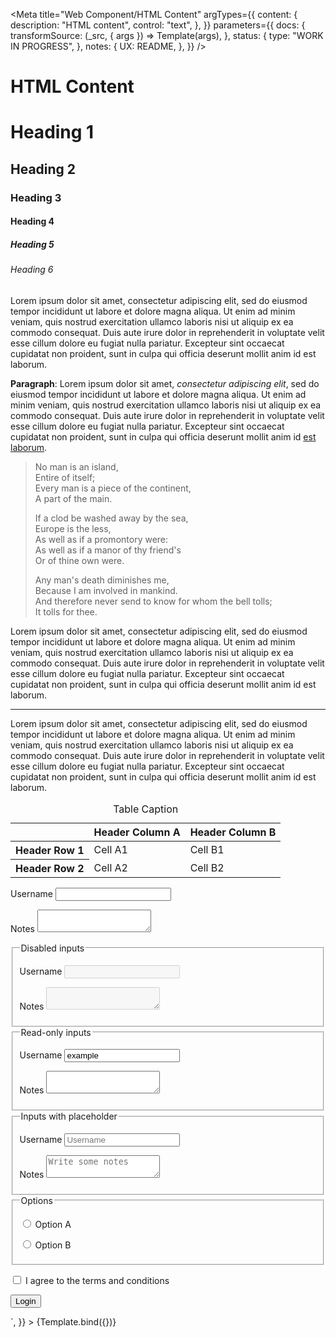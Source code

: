 <!--
@license EUPL-1.2
Copyright (c) 2021 Robbert Broersma
-->


<!-- Import Docs -->



<Meta
  title="Web Component/HTML Content"
  argTypes={{
    content: {
      description: "HTML content",
      control: "text",
    },
  }}
  parameters={{
    docs: {
      transformSource: (_src, { args }) => Template(args),
    },
    status: {
      type: "WORK IN PROGRESS",
    },
    notes: {
      UX: README,
    },
  }}
/>

# HTML Content

<Canvas>
  <Story
    name="Document"
    args={{
      content: `
<article>
<h1>Heading 1</h1>
<h2>Heading 2</h2>
<h3>Heading 3</h3>
<h4>Heading 4</h4>
<h5>Heading 5</h5>
<h6>Heading 6</h6>
<p class="lead">Lorem ipsum dolor sit amet, consectetur adipiscing elit, sed do eiusmod tempor incididunt ut labore et dolore magna aliqua. Ut enim ad minim veniam, quis nostrud exercitation ullamco laboris nisi ut aliquip ex ea commodo consequat. Duis aute irure dolor in reprehenderit in voluptate velit esse cillum dolore eu fugiat nulla pariatur. Excepteur sint occaecat cupidatat non proident, sunt in culpa qui officia deserunt mollit anim id est laborum.</p>
<p><strong>Paragraph</strong>: Lorem ipsum dolor sit amet, <em>consectetur adipiscing elit</em>, sed do eiusmod tempor incididunt ut labore et dolore magna aliqua. Ut enim ad minim veniam, quis nostrud exercitation ullamco laboris nisi ut aliquip ex ea commodo consequat. Duis aute irure dolor in reprehenderit in voluptate velit esse cillum dolore eu fugiat nulla pariatur. Excepteur sint occaecat cupidatat non proident, sunt in culpa qui officia deserunt mollit anim id <a href="https://example.com" target="_blank" rel="external">est laborum</a>.</p>
<blockquote>
  <p>
    No man is an island,
    <br/>
    Entire of itself;
    <br/>
    Every man is a piece of the continent,
    <br/>
    A part of the main.
  </p>
  <p>
    If a clod be washed away by the sea,
    <br />
    Europe is the less,
    <br />
    As well as if a promontory were:
    <br />
    As well as if a manor of thy friend's
    <br />
    Or of thine own were.
  </p>
  <p>
    Any man's death diminishes me,
    <br />
    Because I am involved in mankind.
    <br />
    And therefore never send to know for whom the bell tolls;
    <br />
    It tolls for thee.
  </p>
</blockquote>
<p>Lorem ipsum dolor sit amet, consectetur adipiscing elit, sed do eiusmod tempor incididunt ut labore et dolore magna aliqua. Ut enim ad minim veniam, quis nostrud exercitation ullamco laboris nisi ut aliquip ex ea commodo consequat. Duis aute irure dolor in reprehenderit in voluptate velit esse cillum dolore eu fugiat nulla pariatur. Excepteur sint occaecat cupidatat non proident, sunt in culpa qui officia deserunt mollit anim id est laborum.</p>
<hr>
<p>Lorem ipsum dolor sit amet, consectetur adipiscing elit, sed do eiusmod tempor incididunt ut labore et dolore magna aliqua. Ut enim ad minim veniam, quis nostrud exercitation ullamco laboris nisi ut aliquip ex ea commodo consequat. Duis aute irure dolor in reprehenderit in voluptate velit esse cillum dolore eu fugiat nulla pariatur. Excepteur sint occaecat cupidatat non proident, sunt in culpa qui officia deserunt mollit anim id est laborum.</p>
<table>
  <caption>Table Caption</caption>
  <thead>
    <tr>
      <th></th>
      <th scope="col">Header Column A</th>
      <th scope="col">Header Column B</th>
    </tr>
  </thead>
  <tbody>
    <tr>
      <th scope="row">Header Row 1</th>
      <td>Cell A1</td>
      <td>Cell B1</td>
    </tr>
    <tr>
      <th scope="row">Header Row 2</th>
      <td>Cell A2</td>
      <td>Cell B2</td>
    </tr>
  </tbody>
</table>
<form action="https://example.com/" method="post">
  <p>
    <label for="username">Username</label>
    <input type="text" autocomplete="username" id="username" name="username">
  </p>
  <p>
    <label for="notes">Notes</label>
    <textarea id="notes" name="notes"></textarea>
  </p>
  <fieldset>
    <legend>Disabled inputs</legend>
    <p>
      <label for="disabled-username">Username</label>
      <input type="text" autocomplete="username" id="disabled-username" name="username" disabled>
    </p>
    <p>
      <label for="disabled-notes">Notes</label>
      <textarea id="disabled-notes" name="notes" disabled></textarea>
    </p>
  </fieldset>
  <fieldset>
    <legend>Read-only inputs</legend>
    <p>
      <label for="readonly-username">Username</label>
      <input type="text" autocomplete="username" id="readonly-username" name="username" value="example" readonly>
    </p>
    <p>
      <label for="readonly-notes">Notes</label>
      <textarea id="readonly-notes" name="notes" value="example" readonly></textarea>
    </p>
  </fieldset>
  <fieldset>
    <legend>Inputs with placeholder</legend>
    <p>
      <label for="placeholder-username">Username</label>
      <input type="text" autocomplete="username" id="placeholder-username" name="username" placeholder="Username">
    </p>
    <p>
      <label for="placeholder-notes">Notes</label>
      <textarea id="placeholder-notes" name="notes" placeholder="Write some notes"></textarea>
    </p>
  </fieldset>
  <fieldset>
    <legend>Options</legend>
    <p>
      <input type="radio" id="option-a" name="option" value="A">
      <label for="option-a">Option A</label>
    </p>
    <p>
      <input type="radio" id="option-b" name="option" value="B">
      <label for="option-b">Option B</label>
    </p>
  </fieldset>
  <p>
    <input type="checkbox" id="eula" name="eula">
    <label for="eula">I agree to the terms and conditions</label>
  </p>
  <p>
    <button type="submit">Login</button>
  </p>
</form>
      `,
    }}
  >
    {Template.bind({})}
  </Story>
</Canvas>

<ArgsTable story="Document" />
